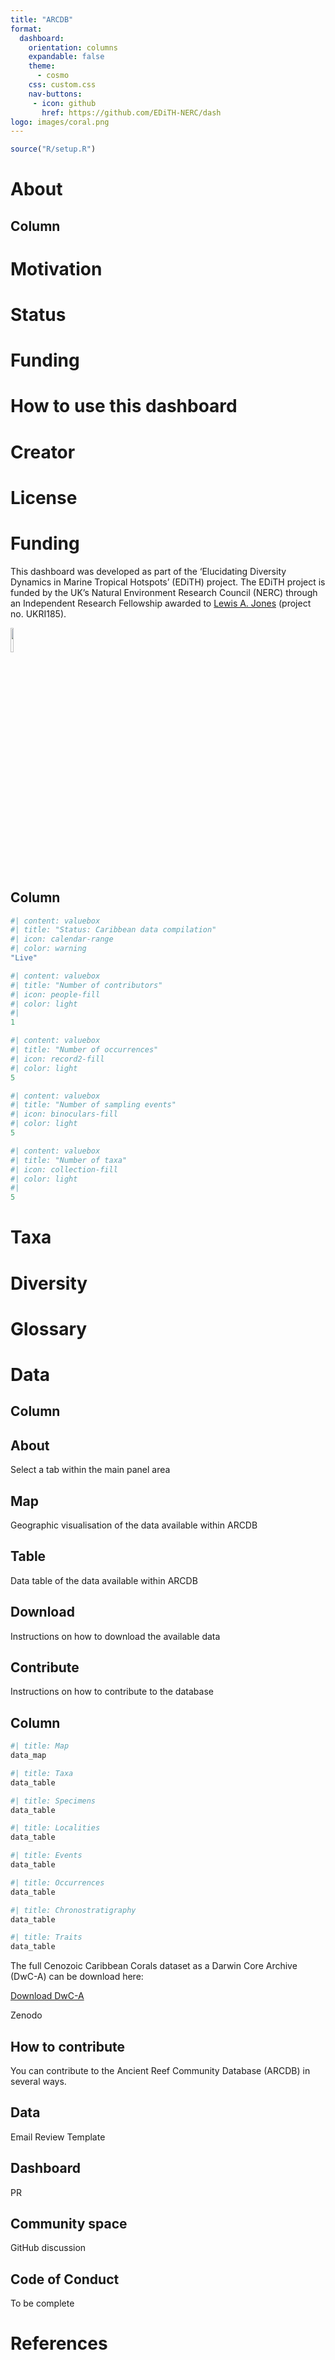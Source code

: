 ```yaml
--- 
title: "ARCDB"
format: 
  dashboard:
    orientation: columns
    expandable: false
    theme: 
      - cosmo
    css: custom.css
    nav-buttons:
     - icon: github
       href: https://github.com/EDiTH-NERC/dash
logo: images/coral.png
---
```


```R
source("R/setup.R")

```

# About

## Column {width=75%}

::: {.card title="About"}

# Motivation 

# Status

# Funding

# How to use this dashboard

# Creator

# License

# Funding

This dashboard was developed as part of the 'Elucidating Diversity Dynamics in Marine Tropical Hotspots' (EDiTH) project. The EDiTH project is funded by the UK's Natural Environment Research Council (NERC) through an Independent Research Fellowship awarded to [Lewis A. Jones](mailto:lewis.jones@ucl.ac.uk) (project no. UKRI185).

![](images/nerc.jpg){width=10%}

:::

## Column {width=25%}

```R
#| content: valuebox
#| title: "Status: Caribbean data compilation"
#| icon: calendar-range
#| color: warning
"Live"
```

```R
#| content: valuebox
#| title: "Number of contributors"
#| icon: people-fill
#| color: light
#| 
1
```

```R
#| content: valuebox
#| title: "Number of occurrences"
#| icon: record2-fill
#| color: light
5
```

```R
#| content: valuebox
#| title: "Number of sampling events"
#| icon: binoculars-fill
#| color: light
5
```

```R
#| content: valuebox
#| title: "Number of taxa"
#| icon: collection-fill
#| color: light
#| 
5
```

# Taxa


# Diversity


# Glossary

# Data

## Column {.sidebar}

::: {.card}

# About

Select a tab within the main panel area

## Map 

Geographic visualisation of the data available within ARCDB

## Table

Data table of the data available within ARCDB

## Download

Instructions on how to download the available data

## Contribute

Instructions on how to contribute to the database

:::

## Column {.tabset}

```r
#| title: Map
data_map
```

```r
#| title: Taxa
data_table
```

```r
#| title: Specimens
data_table
```

```r
#| title: Localities
data_table
```

```r
#| title: Events
data_table
```

```r
#| title: Occurrences
data_table
```

```r
#| title: Chronostratigraphy
data_table
```

```r
#| title: Traits
data_table
```


::: {.card title="Download"}

The full Cenozoic Caribbean Corals dataset as a Darwin Core Archive (DwC-A) can be download here: 

<a href="data/dwc.csv" download="dwc.csv" class="btn btn-primary">Download DwC-A</a>

Zenodo

:::

::: {.card title="Contribute"}

# How to contribute

You can contribute to the Ancient Reef Community Database (ARCDB) in several ways.

## Data

Email
Review
Template

## Dashboard

PR

## Community space

GitHub discussion

## Code of Conduct

:::

::: {.card title="Guide"}

To be complete

:::

# References





<!--

```r
ccc_stats <- data.frame(collections = length(unique(colldf$collection_no)),
                        occurrences = length(unique(colldf$occurrence_no)),
                        taxa = length(unique(occdf$genus)))
```




# Data

## Row {height=60%}

### Column {width=100%}

## Row {height=40%}

# Taxa

# Diversity

# Morphology

# Glossary

# References

# Contribute

# Download

## Row

### Column {width=50%}

::: {.card title="Contribute"}

:::

### Column {width=50%}

::: {.card title="Darwin Core Archive"}

The full Cenozoic Caribbean Corals dataset as a Darwin Core Archive (DwC-A) can be download here: 

<a href="data/dwc.csv" download="dwc.csv" class="btn btn-primary">Download DwC-A</a>

:::

-->




